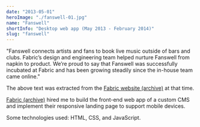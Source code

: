 ```yaml
---
date: "2013-05-01"
heroImage: "./fanswell-01.jpg"
name: "Fanswell"
shortInfo: "Desktop web app (May 2013 - February 2014)"
slug: "fanswell"
---
```



"Fanswell connects artists and fans to book live music outside of bars and clubs. Fabric’s design and engineering team helped nurture Fanswell from napkin to product. We’re proud to say that Fanswell was successfully incubated at Fabric and has been growing steadily since the in-house team came online."

The above text was extracted from the [Fabric website (archive)](https://web.archive.org/web/20150817082021/http://www.fabricinteractive.com/#works-top) at that time.

[Fabric (archive)](https://web.archive.org/web/20150817082021/http://www.fabricinteractive.com/) hired me to build the front-end web app of a custom CMS and implement their responsive landing page to support mobile devices.

Some technologies used: HTML, CSS, and JavaScript.

<br />
<br />

<FlexBoxRowSpaceBetween>
  <LinkButtonLeftArrowIcon
    align-self="flex-start"
    text="Imprint"
    to="/portfolio/imprint/"
  />
  <LinkButtonRightArrowIcon
    align-self="flex-end"
    text="Pearson"
    to="/portfolio/pearson/"
  />
</FlexBoxRowSpaceBetween>
